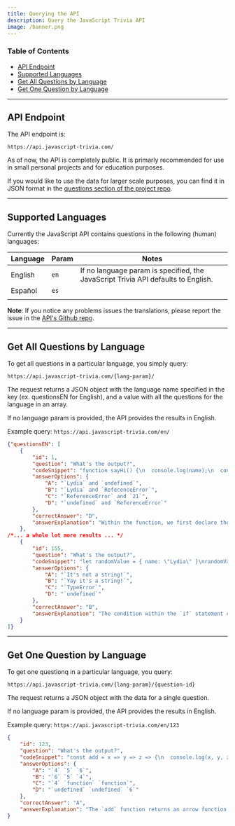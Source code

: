 ```yaml
---
title: Querying the API
description: Query the JavaScript Trivia API
image: /banner.png
---
```


### Table of Contents 
* [API Endpoint](#api-endpoint)
* [Supported Languages](#supported-languages)
* [Get All Questions by Language](#get-all-questions-by-language)
* [Get One Question by Language](#get-one-question-by-language)

---
## API Endpoint
The API endpoint is: 
```url
https://api.javascript-trivia.com/
```

As of now, the API is completely public. It is primarly recommended for use in small personal projects and for education purposes.

If you would like to use the data for larger scale purposes, you can find it in JSON format in the <a href="https://github.com/bpmutter/js-trivia-api/tree/master/questions" target="_blank" rel="noopener">questions section of the project repo</a>.

---
## Supported Languages

Currently the JavaScript API contains questions in the following (human) languages: 
<!-- https://www.tablesgenerator.com/markdown_tables -->
| **Language** | **Param** | **Notes**                                                                                       |
|--------------|-----------|-------------------------------------------------------------------------------------------------|
| English      | `en`      | If no language param is specified, the JavaScript Trivia API defaults to English. |
| Español      | `es`      |                                                                                                 |
|              |           |   

**Note**: If you notice any problems issues the translations, please report the issue in the <a href="https://github.com/bpmutter/js-trivia-api" target="_blank" rel="noopener">API's Github repo</a>.

---
## Get All Questions by Language
To get all questions in a particular language, you simply query: 
```url
https://api.javascript-trivia.com/{lang-param}/
```
The request returns a JSON object with the language name specified in the key (ex. questionsEN for English), and a value with all the questions for the language in an array. 

If no language param is provided, the API provides the results in English. 

Example query: `https://api.javascript-trivia.com/en/`
```JSON
{"questionsEN": [
    {
        "id": 1,
        "question": "What's the output?",
        "codeSnippet": "function sayHi() {\n  console.log(name);\n  console.log(age);\n  var name = 'Lydia';\n  let age = 21;\n}\n\nsayHi();",
        "answerOptions": {
            "A": "`Lydia` and `undefined`",
            "B": "`Lydia` and `ReferenceError`",
            "C": "`ReferenceError` and `21`",
            "D": "`undefined` and `ReferenceError`"
        },
        "correctAnswer": "D",
        "answerExplanation": "Within the function, we first declare the `name` variable with the `var` keyword. This means that the variable gets hoisted (memory space is set up during the creation phase) with the default value of `undefined`, until we actually get to the line where we define the variable. We haven't defined the variable yet on the line where we try to log the `name` variable, so it still holds the value of `undefined`.\n\nVariables with the `let` keyword (and `const`) are hoisted, but unlike `var`, don't get <i>initialized</i>. They are not accessible before the line we declare (initialize) them. This is called the \"temporal dead zone\". When we try to access the variables before they are declared, JavaScript throws a `ReferenceError`."
    }, 
/*... a whole lot more results ... */
    {
        "id": 155,
        "question": "What's the output?",
        "codeSnippet": "let randomValue = { name: \"Lydia\" }\nrandomValue = 23\n\nif (!typeof randomValue === \"string\") {\n\tconsole.log(\"It's not a string!\")\n} else {\n\tconsole.log(\"Yay it's a string!\")\n}",
        "answerOptions": {
            "A": "`It's not a string!`",
            "B": "`Yay it's a string!`",
            "C": "`TypeError`",
            "D": "`undefined`"
        },
        "correctAnswer": "B",
        "answerExplanation": "The condition within the `if` statement checks whether the value of `!typeof randomValue` is equal to `\"string\"`. The `!` operator converts the value to a boolean value. If the value is truthy, the returned value will be `false`, if the value is falsy, the returned value will be `true`. In this case, the returned value of `typeof randomValue` is the truthy value `\"string\"`, meaning that the value of `!typeof randomValue` is the boolean value `false`.\n\n`!typeof randomValue === \"string\"` always returns false, since we're actually checking `false === \"string\"`. Since the condition returned `false`, the code block of the `else` statement gets run, and `Yay it's a string!` gets logged."
    }
]}
```


---
## Get One Question by Language
To get one questionq in a particular language, you query: 
```url
https://api.javascript-trivia.com/{lang-param}/{question-id}
```

The request returns a JSON object with the data for a single question.

If no language param is provided, the API provides the results in English. 

Example query: `https://api.javascript-trivia.com/en/123`
```JSON
{
    "id": 123,
    "question": "What's the output?",
    "codeSnippet": "const add = x => y => z => {\n  console.log(x, y, z);\n  return x + y + z;\n};\n\nadd(4)(5)(6);",
    "answerOptions": {
        "A": "`4` `5` `6`",
        "B": "`6` `5` `4`",
        "C": "`4` `function` `function`",
        "D": "`undefined` `undefined` `6`"
    },
    "correctAnswer": "A",
    "answerExplanation": "The `add` function returns an arrow function, which returns an arrow function, which returns an arrow function (still with me?). The first function receives an argument `x` with the value of `4`. We invoke the second function, which receives an argument `y` with the value `5`. Then we invoke the third function, which receives an argument `z` with the value `6`. When we're trying to access the value `x`, `y` and `z` within the last arrow function, the JS engine goes up the scope chain in order to find the values for `x` and `y` accordingly. This returns `4` `5` `6`."
}
```

